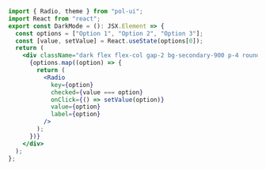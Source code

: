 ```jsx
import { Radio, theme } from "pol-ui";
import React from "react";
export const DarkMode = (): JSX.Element => {
  const options = ["Option 1", "Option 2", "Option 3"];
  const [value, setValue] = React.useState(options[0]);
  return (
    <div className="dark flex flex-col gap-2 bg-secondary-900 p-4 rounded-xl">
      {options.map((option) => {
        return (
          <Radio
            key={option}
            checked={value === option}
            onClick={() => setValue(option)}
            value={option}
            label={option}
          />
        );
      })}
    </div>
  );
};
```
